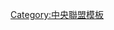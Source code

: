 {{Navbox
|bodyclass=hlist

|name =東京養樂多燕子球團2010球員名單
|state = <includeonly>collapsed</includeonly>
|title = [[東京養樂多燕子|<span style="color:#fff">東京養樂多燕子球團名單</span>]] 2019
|groupstyle = background:#c00; color:#ccc;
|titlestyle = background:#006; color:#fff; 
|group1 = 監督
|list1  = 
*80 [[小川淳司]]
|group2 = 教練
|list2  = 
*71 [[河田雄祐]]
*74 [[杉村繁]]
*76 [[宮出隆自]]
*81 [[石井琢朗]]
*86 [[宮本慎也]]
*89 [[田畑一也]]
*90 [[野口壽浩]]
*95 [[土橋勝征]]
*98 [[石井弘壽]]
|group3 = 二軍監督・教練
|list3  = 
*99 [[高津臣吾]]
*72 [[小野寺力]]
*73 [[福地壽樹]]
*75 [[森岡良介]]
*78 [[野村克則]]
*82 [[松元ユウイチ]]
*83 [[赤堀元之]]
*85 [[北川博敏]]
*88 [[三木肇]]
|group4 = 投手
|list4  = 
*12 [[石山泰稚]]
*13 [[中尾輝]]
*14 [[秋吉亮]]
*15 [[大下佑馬]]
*16 [[原樹理]]
*19 [[石川雅規]]
*22 [[蔵本治孝]]
*24 [[星知彌]]
*25 [[館山昌平]]
*26 [[久古健太郎]]
*28 [[大衛·布坎南|David Buchanan]]
*29 [[小川泰弘]]
*34 [[山田大樹]]
*37 [[麥特·卡拉西蒂|Matt Carasiti]]
*38 [[梅野雄吾]]
*43 [[村中恭兵]]
*44 [[岩橋慶侍]]
*45 [[David Huff]]
*47 [[高橋奎二]]
*48 [[金久保優斗]]
*53 [[沼田拓巳]]
*54 [[中澤雅人]]
*58 [[屋宜照悟]]
*64 [[風張蓮]]
*67 [[平井諒]]
*68 [[山中浩史]]
*70 [[近藤一樹]]
|group5 = 捕手
|list5  = 
*30 [[西田明央]]
*32 [[松本直樹]]
*52 [[中村悠平]]
*57 [[古賀優大]]
*63 [[井野卓]]
*69 [[山川晃司]]
|group6 = 内野手
|list6  = 
*1 [[山田哲人]]
*2 [[大引啓次]]
*3 [[西浦直亨]]
*5 [[川端慎吾]]
*10 [[荒木貴裕]]
*33 [[畠山和洋]]
*36 [[廣岡大志]]
*39 [[宮本丈]]
*46 [[谷内亮太]]
*49 [[渡邊大樹]]
*51 [[藤井亮太]]
*55 [[村上宗隆]]
*56 [[奥村展征]]
*60 [[三輪正義]]
|group7 = 外野手
|list7  = 
*4 [[弗拉迪米爾·巴倫汀|Wladimir Balentien]]
*9 [[塩見泰隆]]
*23 [[青木宣親]]
*31 [[山崎晃大朗]]
*41 [[高井雄平]]
*42 [[坂口智隆]]
*50 [[上田剛史]]
*65 [[田代將太郎]]
|group8 = 育成選手
|list8  = 
*111 [[田川賢吾]]
*119 [[日隈ジュリアス]]
*120 [[大村孟]]
}}
<noinclude>
[[Category:中央聯盟模板]]
</noinclude>